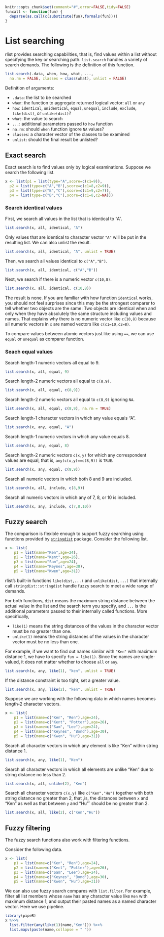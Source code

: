 <!--
%\VignetteEngine{knitr}
%\VignetteIndexEntry{List searching}
-->

```r
knitr::opts_chunk$set(comment="#",error=FALSE,tidy=FALSE)
funcall <- function(fun) {
  deparse(as.call(c(substitute(fun),formals(fun))))
}
```

# List searching

rlist provides searching capabilities, that is, find values within a list without specifying the key or searching path. `list.search` handles a variety of search demands. The following is the definition of this function.

```r
list.search(.data, when, how, what, ...,
  na.rm = FALSE, classes = class(what), unlist = FALSE)
```

Definition of arguments:

- `.data`: the list to be searched
- `when`: the function to aggregate returned logical vector: `all` or `any`
- `how`: `identical`, `unidentical`, `equal`, `unequal`, `include`,  `exclude`, `like(dist)`, or `unlike(dist)`?
- `what`: the value to search
- `...`: additional parameters passed to `how` function
- `na.rm`: should `when` function ignore `NA` values?
- `classes`: a character vector of the classes to be examined
- `unlist`: should the final result be unlisted?

## Exact search

Exact search is to find values only by logical examinations. Suppose we search the following list.

```r
x <- list(p1 = list(type="A",score=c(c1=9)),
  p2 = list(type=c("A","B"),score=c(c1=8,c2=9)),
  p3 = list(type=c("B","C"),score=c(c1=9,c2=7)),
  p4 = list(type=c("B","C"),score=c(c1=8,c2=NA)))
```

### Search identical values

First, we search all values in the list that is identical to "A".

```r
list.search(x, all, identical, "A")
```

Only values that are identical to character vector `"A"` will be put in the resulting list. We can also unlist the result.

```r
list.search(x, all, identical, "A", unlist = TRUE)
```

Then, we search all values identical to `c("A","B")`.

```r
list.search(x, all, identical, c("A","B"))
```

Next, we search if there is a numeric vector `c(10,8)`.

```r
list.search(x, all, identical, c(10,8))
```

The result is none. If you are familiar with how function `identical` works, you should not feel surprises since this may be the strongest comparer to tell whether two objects are the same: Two objects are identical when and only when they have absolutely the same structure including values and names. That explains why there is no numeric vector like `c(10,8)` because all numeric vectors in `x` are named vectors like `c(c1=10,c2=8)`. 

To compare values between atomic vectors just like using `==`, we can use `equal` or `unequal` as comparer function.

### Seach equal values

Search length-1 numeric vectors all equal to 9.

```r
list.search(x, all, equal, 9)
```

Search length-2 numeric vectors all equal to `c(8,9)`.

```r
list.search(x, all, equal, c(8,9))
```

Search length-2 numeric vectors all equal to `c(8,9)` ignoring `NA`.

```r
list.search(x, all, equal, c(8,9), na.rm = TRUE)
```

Search length-1 character vectors in which any value equals "A".

```r
list.search(x, any, equal, "A")
```

Search length-1 numeric vectors in which any value equals 8.

```r
list.search(x, any, equal, 8)
```

Search length-2 numeric vectors `c(x,y)` for which any correspondent values are equal, that is, `any(c(x,y)==c(8,9))` is `TRUE`.

```r
list.search(x, any, equal, c(8,9))
```


Search all numeric vectors in which both 8 and 9 are included.

```r
list.search(x, all, include, c(8,9))
```

Search all numeric vectors in which any of 7, 8, or 10 is included.

```r
list.search(x, any, include, c(7,8,10))
```

## Fuzzy search

The comparison is flexible enough to support fuzzy searching using functions provided by [`stringdist`](http://cran.r-project.org/web/packages/stringdist/index.html) package. Consider the following list.

```r
x <- list(
    p1 = list(name="Ken",age=24),
    p2 = list(name="Kent",age=26),
    p3 = list(name="Sam",age=24),
    p4 = list(name="Keynes",age=30),
    p5 = list(name="Kwen",age=31))
```

rlist's built-in functions `like(dist,...)` and `unlike(dist,...)` that internally call `stringdist::stringdist` handle fuzzy search to meet a wide range of demands. 

For both functions, `dist` means the maximum string distance between the actual value in the list and the search term you specify, and `...` is the additional parameters passed to their internally called functions. More specifically,

- `like(1)` means the string distances of the values in the character vector must be no greater than one.
- `unlike(1)` means the string distances of the values in the character vector must be no less than one.

For example, if we want to find out names similar with `"Ken"` with maximum distance 1, we have to specify `fun = like(1)`. Since the names are single-valued, it does not matter whether to choose `all` or `any`.

```r
list.search(x, any, like(1), "ken", unlist = TRUE)
```

If the distance constraint is too tight, set a greater value.

```r
list.search(x, any, like(2), "ken", unlist = TRUE)
```

Suppose we are working with the following data in which names becomes length-2 character vectors.

```r
x <- list(
    p1 = list(name=c("Ken", "Ren"),age=24),
    p2 = list(name=c("Kent", "Potter"),age=26),
    p3 = list(name=c("Sam", "Lee"),age=24),
    p4 = list(name=c("Keynes", "Bond"),age=30),
    p5 = list(name=c("Kwen", "Hu"),age=31))
```

Search all character vectors in which any element is like "Ken" within string distance 1.

```r
list.search(x, any, like(1), "Ken")
```

Search all character vectors in which all elements are unlike "Ken" due to string distance no less than 2.

```r
list.search(x, all, unlike(2), "Ken")
```

Search all character vectors `c(x,y)` like `c("Ken","Hu")` together with both string distance no greater than 2, that ,is, the distances between `x` and "Ken" as well as that between `y` and "Hu"` should be no greater than 2.

```r
list.search(x, all, like(2), c("Ken","Hu"))
```

## Fuzzy filtering

The fuzzy search functions also work with filtering functions.

Consider the following data.

```r
x <- list(
    p1 = list(name=c("Ken", "Ren"),age=24),
    p2 = list(name=c("Kent", "Potter"),age=26),
    p3 = list(name=c("Sam", "Lee"),age=24),
    p4 = list(name=c("Keynes", "Bond"),age=30),
    p5 = list(name=c("Kwen", "Hu"),age=31))
```

We can also use fuzzy search compares with `list.filter`. For example, filter all list members whose `name` has any character value like `Ken` with maximum distance 1, and output their pasted names as a named character vector. Here we use pipeline.

```r
library(pipeR)
x %>>%
  list.filter(any(like(1)(name,"Ken"))) %>>%
  list.mapv(paste(name,collapse = " "))
```
